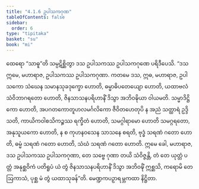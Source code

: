 ```yaml
---
title: "4.1.6 ဥပါသကဂုဏ"
tableOfContents: false
sidebar:
  order: 6
type: "tipitaka"
basket: "su"
book: "mi"
---
```



<DynamicBreadcrumb />

<Division number="119" book="mi">

<Paragraph number="546" book="mi">
ထေရော “သာဓူ”တိ သမ္ပဋိစ္ဆိတွာ ဒသ ဥပါသကဿ ဥပါသကဂုဏေ ပရိဒီပေသိ. “ဒသ ဣမေ, မဟာရာဇ, ဥပါသကဿ ဥပါသကဂုဏာ. ကတမေ ဒသ, ဣဓ, မဟာရာဇ, ဥပါသကော သံဃေန သမာနသုခဒုက္ခော ဟောတိ, ဓမ္မာဓိပတေယျော ဟောတိ, ယထာဗလံ သံဝိဘာဂရတော ဟောတိ, ဇိနသာသနပရိဟာနိံ ဒိသွာ အဘိဝဍ္ဎိယာ ဝါယမတိ. သမ္မာဒိဋ္ဌိကော ဟောတိ, အပဂတကောတူဟလမင်္ဂလိကော ဇီဝိတဟေတုပိ န အညံ သတ္ထာရံ ဥဒ္ဒိသတိ, ကာယိကဝါစသိကဉ္စဿ ရက္ခိတံ ဟောတိ, သမဂ္ဂါရာမော ဟောတိ သမဂ္ဂရတော, အနုသူယကော ဟောတိ, န စ ကုဟနဝသေန သာသနေ စရတိ, ဗုဒ္ဓံ သရဏံ ဂတော ဟောတိ, ဓမ္မံ သရဏံ ဂတော ဟောတိ, သံဃံ သရဏံ ဂတော ဟောတိ. ဣမေ ခေါ, မဟာရာဇ, ဒသ ဥပါသကဿ ဥပါသကဂုဏာ, တေ သဗ္ဗေ ဂုဏာ တယိ သံဝိဇ္ဇန္တိ, တံ တေ ယုတ္တံ ပတ္တံ အနုစ္ဆဝိကံ ပတိရူပံ ယံ တွံ ဇိနသာသနပရိဟာနိံ ဒိသွာ အဘိဝဍ္ဎိံ ဣစ္ဆသိ, ကရောမိ တေ ဩကာသံ, ပုစ္ဆ မံ တွံ ယထာသုခန်”တိ.

</Paragraph>
</Division>

<Paragraph number="547" type="center" book="mi">
မေဏ္ဍကပဉှာရမ္ဘကထာ နိဋ္ဌိတာ.
</Paragraph>